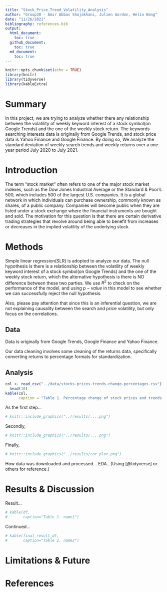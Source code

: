 ```yaml
---
title: "Stock_Price_Trend_Volatility_Analysis"
author: "Group30 - Amir Abbas Shojakhani, Julien Gordon, Helin Wang"
date: "11/26/2021"
bibliography: references.bib
output: 
  html_document:
    toc: true
  github_document:
    toc: true
  md_document: 
    toc: true
---
```


```r
knitr::opts_chunk$set(echo = TRUE)
library(knitr)
library(tidyverse)
library(kableExtra)
```


# Summary

In this project, we are trying to analyze whether there any relationship between the volatility of weekly keyword interest of a stock symbol(on Google Trends) and the one  of the weekly stock return. The keywords searching interests data is originally from Google Trends, and stock price data is Yahoo Finance and Google Finance. By doing so, We analyze the standard deviation of weekly search trends and weekly returns over a one-year period July 2020 to July 2021.

# Introduction

The term "stock market" often refers to one of the major stock market indexes, such as the Dow Jones Industrial Average or the Standard & Poor's 500, which includes 500 of the largest U.S. companies. It is a global network in which individuals can purchase ownership, commonly known as shares, of a public company. Companies will become public when they are listed under a stock exchange where the financial instruments are bought and sold. The motivation for this question is that there are certain derivative trading strategies that revolve around being able to benefit from increases or decreases in the implied volatility of the underlying stock.


# Methods

Simple linear regression(SLR) is adopted to analyze our data. The null hypothesis is there is a relationship between the volatility of weekly keyword interest of a stock symbol(on Google Trends) and the one  of the weekly stock return, which the alternative hypothesis is there is NO difference between these two parties. We use $R^2$ to check on the performance of the model, and using $p-value$ in this model to see whether we can successfully reject the null hypothesis.

Also, please pay attention that since this is an inferential question, we are not explaining causality between the search and price volatility, but only focus on the correlations.


## Data

Data is originally from Google Trends, Google Finance and Yahoo Finance.

Our data cleaning involves some cleaning of the returns data, specifically converting returns to percentage formats for standardization.

## Analysis

```r
col <- read_csv("../data/stocks-prices-trends-change-percentages.csv") |> 
  head(10)
kable(col,
      caption = "Table 1. Percentage change of stock prices and trends.")
```











As the first step...

```r
# knitr::include_graphics("../results/....png")
```

Secondly,


```r
# knitr::include_graphics("../results/....png")
```

Finally,

```r
# knitr::include_graphics("../results/cor_plot.png")
```

How data was downloaded and processed... EDA...(Using [@tidyverse] or others for reference.)


# Results & Discussion

Result...

```r
# kable(df,
#       caption="Table 1. name1")
```

Continued...

```r
# kable(final_result_df,
#       caption="Table 2. name2")
```

# Limitations & Future


# References